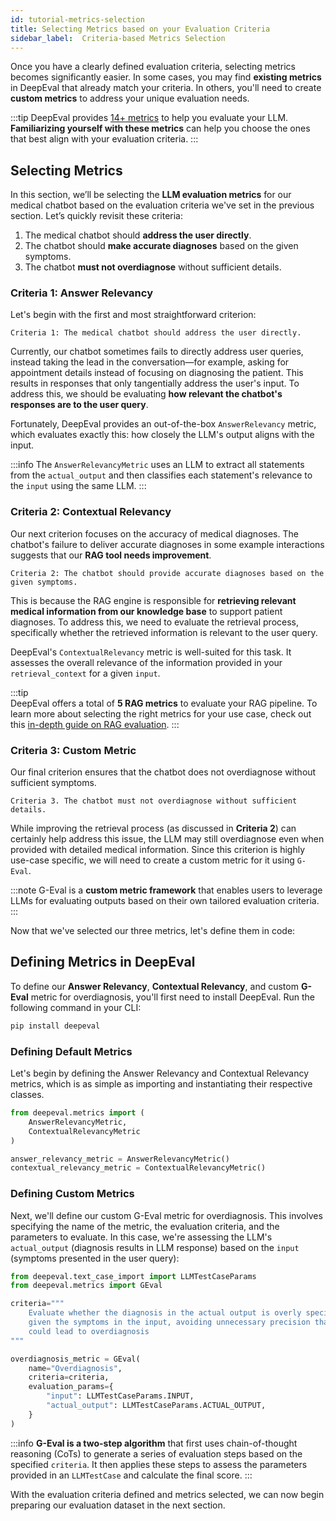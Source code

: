 ```yaml
---
id: tutorial-metrics-selection
title: Selecting Metrics based on your Evaluation Criteria
sidebar_label:  Criteria-based Metrics Selection
---
```


Once you have a clearly defined evaluation criteria, selecting metrics becomes significantly easier. In some cases, you may find **existing metrics** in DeepEval that already match your criteria. In others, you'll need to create **custom metrics** to address your unique evaluation needs.  

:::tip
DeepEval provides [14+ metrics](metrics-introduction) to help you evaluate your LLM. **Familiarizing yourself with these metrics** can help you choose the ones that best align with your evaluation criteria.
:::

## Selecting Metrics
In this section, we’ll be selecting the **LLM evaluation metrics** for our medical chatbot based on the evaluation criteria we've set in the previous section. Let’s quickly revisit these criteria:

1. The medical chatbot should **address the user directly**.
2. The chatbot should **make accurate diagnoses** based on the given symptoms.
3. The chatbot **must not overdiagnose** without sufficient details.

### Criteria 1: Answer Relevancy

Let's begin with the first and most straightforward criterion:
```
Criteria 1: The medical chatbot should address the user directly.
```
Currently, our chatbot sometimes fails to directly address user queries, instead taking the lead in the conversation—for example, asking for appointment details instead of focusing on diagnosing the patient. This results in responses that only tangentially address the user's input. To address this, we should be evaluating **how relevant the chatbot's responses are to the user query**.

Fortunately, DeepEval provides an out-of-the-box `AnswerRelevancy` metric, which evaluates exactly this: how closely the LLM's output aligns with the input. 

:::info
The `AnswerRelevancyMetric` uses an LLM to extract all statements from the `actual_output` and then classifies each statement's relevance to the `input` using the same LLM.
:::

### Criteria 2: Contextual Relevancy 

Our next criterion focuses on the accuracy of medical diagnoses. The chatbot's failure to deliver accurate diagnoses in some example interactions suggests that our **RAG tool needs improvement**.

```
Criteria 2: The chatbot should provide accurate diagnoses based on the given symptoms.
```

This is because the RAG engine is responsible for **retrieving relevant medical information from our knowledge base** to support patient diagnoses. To address this, we need to evaluate the retrieval process, specifically whether the retrieved information is relevant to the user query.

DeepEval's `ContextualRelevancy` metric is well-suited for this task. It assesses the overall relevance of the information provided in your `retrieval_context` for a given `input`.

:::tip  
DeepEval offers a total of **5 RAG metrics** to evaluate your RAG pipeline. To learn more about selecting the right metrics for your use case, check out this [in-depth guide on RAG evaluation](guides-rag-evaluation).
:::


### Criteria 3: Custom Metric

Our final criterion ensures that the chatbot does not overdiagnose without sufficient symptoms.  

```
Criteria 3. The chatbot must not overdiagnose without sufficient details.
```

While improving the retrieval process (as discussed in **Criteria 2**) can certainly help address this issue, the LLM may still overdiagnose even when provided with detailed medical information. Since this criterion is highly use-case specific, we will need to create a custom metric for it using `G-Eval`. 

:::note
G-Eval is a **custom metric framework** that enables users to leverage LLMs for evaluating outputs based on their own tailored evaluation criteria. 
:::

Now that we've selected our three metrics, let's define them in code:

## Defining Metrics in DeepEval

To define our **Answer Relevancy**, **Contextual Relevancy**, and custom **G-Eval** metric for overdiagnosis, you'll first need to install DeepEval. Run the following command in your CLI:

```bash
pip install deepeval
```

### Defining Default Metrics 
Let's begin by defining the Answer Relevancy and Contextual Relevancy metrics, which is as simple as importing and instantiating their respective classes.

```python
from deepeval.metrics import (
    AnswerRelevancyMetric,
    ContextualRelevancyMetric
)

answer_relevancy_metric = AnswerRelevancyMetric()
contextual_relevancy_metric = ContextualRelevancyMetric()
```

### Defining Custom Metrics 

Next, we'll define our custom G-Eval metric for overdiagnosis. This involves specifying the name of the metric, the evaluation criteria, and the parameters to evaluate. In this case, we're assessing the LLM's `actual_output` (diagnosis results in LLM response) based on the `input` (symptoms presented in the user query):


```python
from deepeval.text_case_import import LLMTestCaseParams
from deepeval.metrics import GEval

criteria="""
    Evaluate whether the diagnosis in the actual output is overly specific 
    given the symptoms in the input, avoiding unnecessary precision that 
    could lead to overdiagnosis
"""

overdiagnosis_metric = GEval(
    name="Overdiagnosis",
    criteria=criteria,
    evaluation_params={
        "input": LLMTestCaseParams.INPUT,
        "actual_output": LLMTestCaseParams.ACTUAL_OUTPUT,
    }
)
```

:::info
**G-Eval is a two-step algorithm** that first uses chain-of-thought reasoning (CoTs) to generate a series of evaluation steps based on the specified `criteria`. It then applies these steps to assess the parameters provided in an `LLMTestCase` and calculate the final score.
:::

With the evaluation criteria defined and metrics selected, we can now begin preparing our evaluation dataset in the next section.


